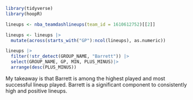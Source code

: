 ```r
library(tidyverse)
library(hoopR)
```

```r
lineups <- nba_teamdashlineups(team_id = 1610612752)[[2]]
```

```r
lineups <- lineups |>
  mutate(across(starts_with("GP"):ncol(lineups), as.numeric))
```
```r
lineups |>
  filter(!str_detect(GROUP_NAME, "Barrett")) |>
  select(GROUP_NAME, GP, MIN, PLUS_MINUS)|>
  arrange(desc(PLUS_MINUS))
```
My takeaway is that Barrett is among the highest played and most successful lineup played. Barrett is a significant component to consistently high and positive lineups. 
